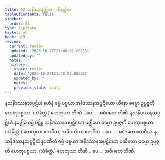```yaml
---
title: 52 သနိဒဿနတ္တိက, ဟီနတ္တိက
tableOfContents: false
sidebar:
  order: 53
type: tipitaka
basket: ab
book: p23
review:
  current: review
  updated: '2025-10-27T21:48:02.086281'
  updated_by: ''
  notes: ''
  history:
  - state: review
    date: '2025-10-27T21:48:02.086281'
    updated_by: ''
    notes: ''
    previous_state: draft
---
```



<ReviewStatus review={frontmatter.review} showDetails={true} />

<HypothesisAnnotation frontmatter={frontmatter} />

<DynamicBreadcrumb />

<Division number="61" book="p23" e="ch" v="40" p="421">

<Paragraph number="192" book="p23">
နသနိဒဿနသပ္ပဋိဃံ နဟီနံ ဓမ္မံ ပစ္စယာ အနိဒဿနအပ္ပဋိဃော ဟီနော ဓမ္မော ဥပ္ပဇ္ဇတိ ဟေတုပစ္စယာ. (သံခိတ္တံ.) ဟေတုယာ တီဏိ …ပေ…  အဝိဂတေ တီဏိ.
</Paragraph>

<Paragraph number="193" book="p23">
နသနိဒဿနသပ္ပဋိဃံ နမဇ္ဈိမံ ဓမ္မံ ပဋိစ္စ သနိဒဿနသပ္ပဋိဃော မဇ္ဈိမော ဓမ္မော ဥပ္ပဇ္ဇတိ ဟေတုပစ္စယာ. (သံခိတ္တံ.) ဟေတုယာ ဧကဝီသ, အဓိပတိယာ ဧကဝီသ …ပေ…  အဝိဂတေ ဧကဝီသ.
</Paragraph>

<Paragraph number="194" book="p23">
နသနိဒဿနသပ္ပဋိဃံ နပဏီတံ ဓမ္မံ ပစ္စယာ အနိဒဿနအပ္ပဋိဃော ပဏီတော ဓမ္မော ဥပ္ပဇ္ဇတိ ဟေတုပစ္စယာ. (သံခိတ္တံ.) ဟေတုယာ တီဏိ …ပေ…  အဝိဂတေ တီဏိ.
</Paragraph>
</Division>